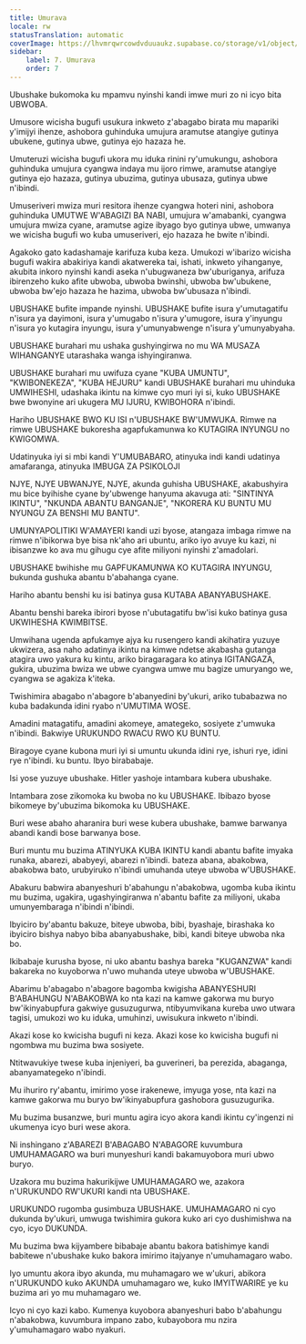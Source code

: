 ```yaml
---
title: Umurava
locale: rw
statusTranslation: automatic
coverImage: https://lhvmrqwrcowdvduuaukz.supabase.co/storage/v1/object/public/strapi-uploads/small_cover-educacion-fundamental.webp-2d51a7828a2b1309555be27f7e2a61a0.webp
sidebar:
    label: 7. Umurava
    order: 7
---
```

Ubushake bukomoka ku mpamvu nyinshi kandi imwe muri zo ni icyo bita UBWOBA.

Umusore wicisha bugufi usukura inkweto z'abagabo birata mu mapariki y'imijyi ihenze, ashobora guhinduka umujura aramutse atangiye gutinya ubukene, gutinya ubwe, gutinya ejo hazaza he.

Umuteruzi wicisha bugufi ukora mu iduka rinini ry'umukungu, ashobora guhinduka umujura cyangwa indaya mu ijoro rimwe, aramutse atangiye gutinya ejo hazaza, gutinya ubuzima, gutinya ubusaza, gutinya ubwe n'ibindi.

Umuseriveri mwiza muri resitora ihenze cyangwa hoteri nini, ashobora guhinduka UMUTWE W'ABAGIZI BA NABI, umujura w'amabanki, cyangwa umujura mwiza cyane, aramutse agize ibyago byo gutinya ubwe, umwanya we wicisha bugufi wo kuba umuseriveri, ejo hazaza he bwite n'ibindi.

Agakoko gato kadashamaje karifuza kuba keza. Umukozi w'ibarizo wicisha bugufi wakira abakiriya kandi akatwereka tai, ishati, inkweto yihanganye, akubita inkoro nyinshi kandi aseka n'ubugwaneza bw'uburiganya, arifuza ibirenzeho kuko afite ubwoba, ubwoba bwinshi, ubwoba bw'ubukene, ubwoba bw'ejo hazaza he hazima, ubwoba bw'ubusaza n'ibindi.

UBUSHAKE bufite impande nyinshi. UBUSHAKE bufite isura y'umutagatifu n'isura ya dayimoni, isura y'umugabo n'isura y'umugore, isura y'inyungu n'isura yo kutagira inyungu, isura y'umunyabwenge n'isura y'umunyabyaha.

UBUSHAKE burahari mu ushaka gushyingirwa no mu WA MUSAZA WIHANGANYE utarashaka wanga ishyingiranwa.

UBUSHAKE burahari mu uwifuza cyane "KUBA UMUNTU", "KWIBONEKEZA", "KUBA HEJURU" kandi UBUSHAKE burahari mu uhinduka UMWIHESHI, udashaka ikintu na kimwe cyo muri iyi si, kuko UBUSHAKE bwe bwonyine ari ukugera MU IJURU, KWIBOHORA n'ibindi.

Hariho UBUSHAKE BWO KU ISI n'UBUSHAKE BW'UMWUKA. Rimwe na rimwe UBUSHAKE bukoresha agapfukamunwa ko KUTAGIRA INYUNGU no KWIGOMWA.

Udatinyuka iyi si mbi kandi Y'UMUBABARO, atinyuka indi kandi udatinya amafaranga, atinyuka IMBUGA ZA PSIKOLOJI

NJYE, NJYE UBWANJYE, NJYE, akunda guhisha UBUSHAKE, akabushyira mu bice byihishe cyane by'ubwenge hanyuma akavuga ati: "SINTINYA IKINTU", "NKUNDA ABANTU BANGANJE", "NKORERA KU BUNTU MU NYUNGU ZA BENSHI MU BANTU".

UMUNYAPOLITIKI W'AMAYERI kandi uzi byose, atangaza imbaga rimwe na rimwe n'ibikorwa bye bisa nk'aho ari ubuntu, ariko iyo avuye ku kazi, ni ibisanzwe ko ava mu gihugu cye afite miliyoni nyinshi z'amadolari.

UBUSHAKE bwihishe mu GAPFUKAMUNWA KO KUTAGIRA INYUNGU, bukunda gushuka abantu b'abahanga cyane.

Hariho abantu benshi ku isi batinya gusa KUTABA ABANYABUSHAKE.

Abantu benshi bareka ibirori byose n'ubutagatifu bw'isi kuko batinya gusa UKWIHESHA KWIMBITSE.

Umwihana ugenda apfukamye ajya ku rusengero kandi akihatira yuzuye ukwizera, asa naho adatinya ikintu na kimwe ndetse akabasha gutanga atagira uwo yakura ku kintu, ariko biragaragara ko atinya IGITANGAZA, gukira, ubuzima bwiza we ubwe cyangwa umwe mu bagize umuryango we, cyangwa se agakiza k'iteka.

Twishimira abagabo n'abagore b'abanyedini by'ukuri, ariko tubabazwa no kuba badakunda idini ryabo n'UMUTIMA WOSE.

Amadini matagatifu, amadini akomeye, amategeko, sosiyete z'umwuka n'ibindi. Bakwiye URUKUNDO RWACU RWO KU BUNTU.

Biragoye cyane kubona muri iyi si umuntu ukunda idini rye, ishuri rye, idini rye n'ibindi. ku buntu. Ibyo birababaje.

Isi yose yuzuye ubushake. Hitler yashoje intambara kubera ubushake.

Intambara zose zikomoka ku bwoba no ku UBUSHAKE. Ibibazo byose bikomeye by'ubuzima bikomoka ku UBUSHAKE.

Buri wese abaho aharanira buri wese kubera ubushake, bamwe barwanya abandi kandi bose barwanya bose.

Buri muntu mu buzima ATINYUKA KUBA IKINTU kandi abantu bafite imyaka runaka, abarezi, ababyeyi, abarezi n'ibindi. bateza abana, abakobwa, abakobwa bato, urubyiruko n'ibindi umuhanda uteye ubwoba w'UBUSHAKE.

Abakuru babwira abanyeshuri b'abahungu n'abakobwa, ugomba kuba ikintu mu buzima, ugakira, ugashyingiranwa n'abantu bafite za miliyoni, ukaba umunyembaraga n'ibindi n'ibindi.

Ibyiciro by'abantu bakuze, biteye ubwoba, bibi, byashaje, birashaka ko ibyiciro bishya nabyo biba abanyabushake, bibi, kandi biteye ubwoba nka bo.

Ikibabaje kurusha byose, ni uko abantu bashya bareka "KUGANZWA" kandi bakareka no kuyoborwa n'uwo muhanda uteye ubwoba w'UBUSHAKE.

Abarimu b'abagabo n'abagore bagomba kwigisha ABANYESHURI B'ABAHUNGU N'ABAKOBWA ko nta kazi na kamwe gakorwa mu buryo bw'ikinyabupfura gakwiye gusuzugurwa, ntibyumvikana kureba uwo utwara tagisi, umukozi wo ku iduka, umuhinzi, uwisukura inkweto n'ibindi.

Akazi kose ko kwicisha bugufi ni keza. Akazi kose ko kwicisha bugufi ni ngombwa mu buzima bwa sosiyete.

Ntitwavukiye twese kuba injeniyeri, ba guverineri, ba perezida, abaganga, abanyamategeko n'ibindi.

Mu ihuriro ry'abantu, imirimo yose irakenewe, imyuga yose, nta kazi na kamwe gakorwa mu buryo bw'ikinyabupfura gashobora gusuzugurika.

Mu buzima busanzwe, buri muntu agira icyo akora kandi ikintu cy'ingenzi ni ukumenya icyo buri wese akora.

Ni inshingano z'ABAREZI B'ABAGABO N'ABAGORE kuvumbura UMUHAMAGARO wa buri munyeshuri kandi bakamuyobora muri ubwo buryo.

Uzakora mu buzima hakurikijwe UMUHAMAGARO we, azakora n'URUKUNDO RW'UKURI kandi nta UBUSHAKE.

URUKUNDO rugomba gusimbuza UBUSHAKE. UMUHAMAGARO ni cyo dukunda by'ukuri, umwuga twishimira gukora kuko ari cyo dushimishwa na cyo, icyo DUKUNDA.

Mu buzima bwa kijyambere bibabaje abantu bakora batishimye kandi babitewe n'ubushake kuko bakora imirimo itajyanye n'umuhamagaro wabo.

Iyo umuntu akora ibyo akunda, mu muhamagaro we w'ukuri, abikora n'URUKUNDO kuko AKUNDA umuhamagaro we, kuko IMYITWARIRE ye ku buzima ari yo mu muhamagaro we.

Icyo ni cyo kazi kabo. Kumenya kuyobora abanyeshuri babo b'abahungu n'abakobwa, kuvumbura impano zabo, kubayobora mu nzira y'umuhamagaro wabo nyakuri.

